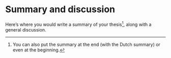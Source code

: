 # Summary and discussion

Here's where you would write a summary of your thesis[^summ], along with a general discussion.

[^summ]: You can also put the summary at the end (with the Dutch summary) or even at the beginning.
